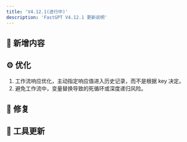 ```yaml
---
title: 'V4.12.1(进行中)'
description: 'FastGPT V4.12.1 更新说明'
---
```



## 🚀 新增内容


## ⚙️ 优化

1. 工作流响应优化，主动指定响应值进入历史记录，而不是根据 key 决定。
2. 避免工作流中，变量替换导致的死循环或深度递归风险。

## 🐛 修复


## 🔨 工具更新
